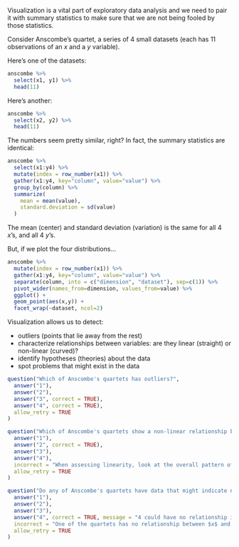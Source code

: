 Visualization is a vital part of exploratory data analysis and we need to pair it with summary statistics to make sure that we are not being fooled by those statistics.

Consider Anscombe's quartet, a series of 4 small datasets (each has 11 observations of an *x* and a *y* variable).

Here's one of the datasets:

```r
anscombe %>%
  select(x1, y1) %>%
  head(11)
```

Here's another:

```r
anscombe %>%
  select(x2, y2) %>%
  head(11)
```

The numbers seem pretty similar, right? In fact, the summary statistics are identical:

```r
anscombe %>%
  select(x1:y4) %>%
  mutate(index = row_number(x1)) %>%
  gather(x1:y4, key="column", value="value") %>%
  group_by(column) %>%
  summarize(
    mean = mean(value),
    standard.deviation = sd(value)
  )
```

The mean (center) and standard deviation (variation) is the same for all 4 *x*'s, and all 4 *y*'s.

But, if we plot the four distributions...

```r
anscombe %>%
  mutate(index = row_number(x1)) %>%
  gather(x1:y4, key="column", value="value") %>%
  separate(column, into = c("dimension", "dataset"), sep=c(1)) %>%
  pivot_wider(names_from=dimension, values_from=value) %>%
  ggplot() +
  geom_point(aes(x,y)) +
  facet_wrap(~dataset, ncol=2)
```

Visualization allows us to detect:

* outliers (points that lie away from the rest)
* characterize relationships between variables: are they linear (straight) or non-linear (curved)?
* identify hypotheses (theories) about the data
* spot problems that might exist in the data

<!-- Book version -->

<!-- TODO:
Anscombe's quartet book exercises
-->

<!-- End book -->

<!-- Tutorial version -->

```r
question("Which of Anscombe's quartets has outliers?",
  answer("1"),
  answer("2"),
  answer("3", correct = TRUE),
  answer("4", correct = TRUE),
  allow_retry = TRUE
)
```

```r
question("Which of Anscombe's quartets show a non-linear relationship between $x$ and $y$?",
  answer("1"),
  answer("2", correct = TRUE),
  answer("3"),
  answer("4"),
  incorrect = "When assessing linearity, look at the overall pattern of the majority of data points. One or two points in strange places could just be outliers from an otherwise linear pattern.",
  allow_retry = TRUE
)
```

```r
question("Do any of Anscombe's quartets have data that might indicate no relationship between $x$ and $y$?",
  answer("1"),
  answer("2"),
  answer("3"),
  answer("4", correct = TRUE, message = "4 could have no relationship if the outlier is a error (rather than a correct observation."),
  incorrect = "One of the quartets has no relationship between $x$ and $y$ for most of the data points, except for one outlier...",
  allow_retry = TRUE
)
```

<!-- End tutorial -->
